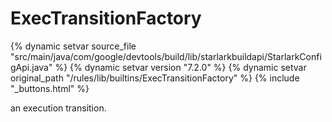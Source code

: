 <html devsite>
<head>
  <meta name="project_path" value="/_project.yaml">
  <meta name="book_path" value="/versions/7.2.0/_book.yaml">
</head>
<body>

<h1 class="page-title" id="modules.ExecTransitionFactory">ExecTransitionFactory</h1>

{% dynamic setvar source_file "src/main/java/com/google/devtools/build/lib/starlarkbuildapi/StarlarkConfigApi.java" %}
{% dynamic setvar version "7.2.0" %}
{% dynamic setvar original_path "/rules/lib/builtins/ExecTransitionFactory" %}
{% include "_buttons.html" %}
<!-- {% raw %} -->

an execution transition.



</body>
</html>

<!-- {% endraw %} -->
